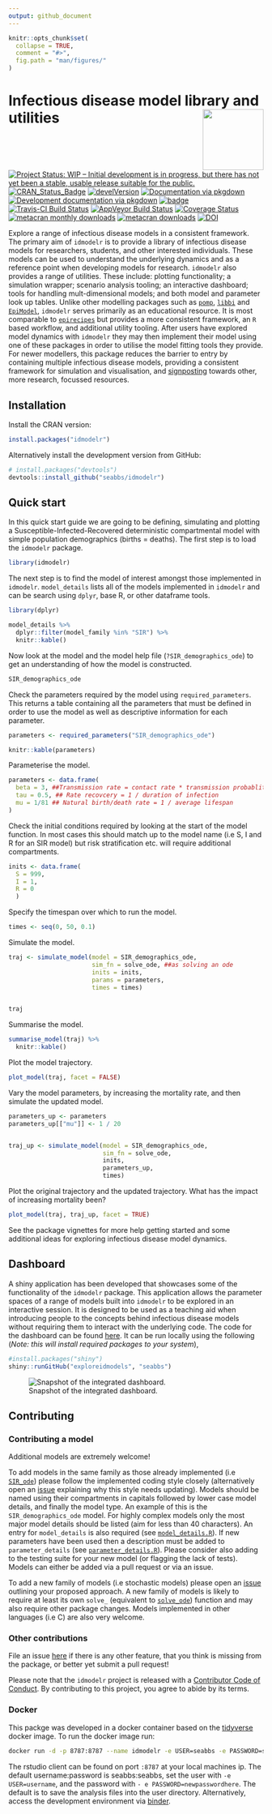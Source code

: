 ```yaml
---
output: github_document
---
```


<!-- README.md is generated from README.Rmd. Please edit that file -->

```r
knitr::opts_chunk$set(
  collapse = TRUE,
  comment = "#>",
  fig.path = "man/figures/"
)
```

#  Infectious disease model library and utilities  <img src="man/figures/logo.png" align="right" alt="" width="120" />

[![Project Status: WIP – Initial development is in progress, but there has not yet been a stable, usable release suitable for the public.](https://www.repostatus.org/badges/latest/wip.svg)](https://www.repostatus.org/#wip)
[![CRAN_Status_Badge](http://www.r-pkg.org/badges/version/idmodelr)](https://cran.r-project.org/package=idmodelr)
[![develVersion](https://img.shields.io/badge/devel%20version-0.3.1-blue.svg?style=flat)](https://github.com/seabbs/idmodelr)
[![Documentation via pkgdown](https://img.shields.io/badge/Documentation-click here!-lightgrey.svg?style=flat)](https://www.samabbott.co.uk/idmodelr/)
[![Development documentation via pkgdown](https://img.shields.io/badge/Development Documentation-click here!-lightblue.svg?style=flat)](https://www.samabbott.co.uk/idmodelr/dev)
[![badge](https://img.shields.io/badge/Launch-idmodelr-lightblue.svg)](https://mybinder.org/v2/gh/seabbs/idmodelr/master?urlpath=rstudio)
[![Travis-CI Build Status](https://travis-ci.org/seabbs/idmodelr.svg?branch=master)](https://travis-ci.org/seabbs/idmodelr)
[![AppVeyor Build Status](https://ci.appveyor.com/api/projects/status/github/seabbs/idmodelr?branch=master&svg=true)](https://ci.appveyor.com/project/seabbs/idmodelr)
[![Coverage Status](https://img.shields.io/codecov/c/github/seabbs/idmodelr/master.svg)](https://codecov.io/github/seabbs/idmodelr?branch=master)
[![metacran monthly downloads](http://cranlogs.r-pkg.org/badges/idmodelr)](https://cran.r-project.org/package=idmodelr)
[![metacran downloads](http://cranlogs.r-pkg.org/badges/grand-total/idmodelr?color=ff69b4)](https://cran.r-project.org/package=idmodelr)
[![DOI](https://zenodo.org/badge/DOI/10.5281/zenodo.2641048.svg)](https://doi.org/10.5281/zenodo.2641048)

Explore a range of infectious disease models in a consistent framework. The primary aim of `idmodelr` is to provide a library of infectious disease models for researchers, students, and other interested individuals. These models can be used to understand the underlying dynamics and as a reference point when developing models for research. `idmodelr` also provides a range of utilities. These include: plotting functionality; a simulation wrapper; scenario analysis tooling; an interactive dashboard; tools for handling mult-dimensional models; and both model and parameter look up tables. Unlike other modelling packages such as [`pomp`](https://kingaa.github.io/pomp/), [`libbi`](http://libbi.org) and [`EpiModel`](http://www.epimodel.org), `idmodelr` serves primarily as an educational resource. It is most comparable to [`epirecipes`](http://epirecip.es/epicookbook/chapters/simple) but provides a more consistent framework, an `R` based workflow, and additional utility tooling. After users have explored model dynamics with `idmodelr` they may then implement their model using one of these packages in order to utilise the model fitting tools they provide.  For newer modellers, this package reduces the barrier to entry by containing multiple infectious disease models, providing a consistent framework for simulation and visualisation, and [signposting](https://www.samabbott.co.uk/idmodelr/articles/resources.html) towards other, more research, focussed resources. 

## Installation

Install the CRAN version:

```r
install.packages("idmodelr")
```

Alternatively install the development version from GitHub:

```r
# install.packages("devtools")
devtools::install_github("seabbs/idmodelr")
```


## Quick start

In this quick start guide we are going to be defining, simulating and plotting a Susceptible-Infected-Recovered deterministic compartmental model with simple population demographics (births = deaths). The first step is to load the `idmodelr` package.

```r
library(idmodelr)
```

The next step is to find the model of interest amongst those implemented in `idmodelr`. `model_details` lists all of the models implemented in `idmodelr` and can be search using `dplyr`, base R, or other dataframe tools. 

```r
library(dplyr)

model_details %>% 
  dplyr::filter(model_family %in% "SIR") %>% 
  knitr::kable()
```

Now look at the model and the model help file (`?SIR_demographics_ode`) to get an understanding of how the model is constructed.

```r
SIR_demographics_ode
```

Check the parameters required by the model using `required_parameters`. This returns a table containing all the parameters that must be defined in order to use the model as well as descriptive information for each parameter. 

```r
parameters <- required_parameters("SIR_demographics_ode")

knitr::kable(parameters)
```

Parameterise the model.

```r
parameters <- data.frame(
  beta = 3, ##Transmission rate = contact rate * transmission probablity
  tau = 0.5, ## Rate recovcery = 1 / duration of infection
  mu = 1/81 ## Natural birth/death rate = 1 / average lifespan
)
```

Check the initial conditions required by looking at the start of the model function. In most cases this should match up to the model name (i.e S, I and R for an SIR model) but risk stratification etc. will require additional compartments.

```r
inits <- data.frame(
  S = 999,
  I = 1,
  R = 0
  )
```

Specify the timespan over which to run the model.

```r
times <- seq(0, 50, 0.1)
```

Simulate the model.


```r
traj <- simulate_model(model = SIR_demographics_ode,
                       sim_fn = solve_ode, ##as solving an ode
                       inits = inits,
                       params = parameters,
                       times = times)


traj
```

Summarise the model. 

```r
summarise_model(traj) %>% 
  knitr::kable()
```

Plot the model trajectory.

```r
plot_model(traj, facet = FALSE)
```


Vary the model parameters, by increasing the mortality rate, and then simulate the updated model.

```r
parameters_up <- parameters
parameters_up[["mu"]] <- 1 / 20


traj_up <- simulate_model(model = SIR_demographics_ode,
                          sim_fn = solve_ode,
                          inits, 
                          parameters_up,
                          times)
```

Plot the original trajectory and the updated trajectory. What has the impact of increasing mortality been?

```r
plot_model(traj, traj_up, facet = TRUE)
```

See the package vignettes for more help getting started and some additional ideas for exploring infectious disease model dynamics.

## Dashboard 

A shiny application has been developed that showcases some of the functionality of the `idmodelr` package. This application allows the parameter spaces of a range of models built into `idmodelr` to be explored in an interactive session. It is designed to be used as a teaching aid when introducing people to the concepts behind infectious disease models without requiring them to interact with the underlying code. The code for the dashboard can be found [here](https://github.com/seabbs/exploreidmodels). It can be run locally using the following (*Note: this will install required packages to your system*), 

```r
#install.packages("shiny")
shiny::runGitHub("exploreidmodels", "seabbs")
```

![Snapshot of the integrated dashboard.](man/figures/exploreidmodels.png)


## Contributing 

### Contributing a model

Additional models are extremely welcome! 

To add models in the same family as those already implemented (i.e [`SIR_ode`](https://github.com/seabbs/idmodelr/blob/master/R/SIR.R)) please follow the implemented coding style closely (alternatively open an [issue](https://github.com/seabbs/idmodelr/issues) explaining why this style needs updating). Models should be named using their compartments in capitals followed by lower case model details, and finally the model type. An example of this is the `SIR_demographics_ode` model. For highly complex models only the most major model details should be listed (aim for less than 40 characters). An entry for `model_details` is also required (see [`model_details.R`](https://github.com/seabbs/idmodelr/blob/master/data-raw/model_details.R)). If new parameters have been used then a description must be added to `parameter_details` (see [`parameter_details.R`](https://github.com/seabbs/idmodelr/blob/master/data-raw/parameter_details.R)). Please consider also adding to the testing suite for your new model (or flagging the lack of tests). Models can either be added via a pull request or via an issue. 

To add a new family of models (i.e stochastic models) please open an [issue](https://github.com/seabbs/idmodelr/issues) outlining your proposed approach. A new family of models is likely to require at least its own `solve_` (equivalent to [`solve_ode`](https://github.com/seabbs/idmodelr/blob/master/R/solve.R)) function and may also require other package changes. Models implemented in other languages (i.e C) are also very welcome.

### Other contributions

File an issue [here](https://github.com/seabbs/idmodelr/issues) if there is any other feature, that you think is missing from the package, or better yet submit a pull request!

Please note that the `idmodelr` project is released with a [Contributor Code of Conduct](https://github.com/seabbs/idmodelr/blob/master/.github/CODE_OF_CONDUCT.md). By contributing to this project, you agree to abide by its terms.

### Docker

This packge was developed in a docker container based on the [tidyverse](https://hub.docker.com/r/rocker/tidyverse/) docker image. To run the docker image run:

```bash
docker run -d -p 8787:8787 --name idmodelr -e USER=seabbs -e PASSWORD=seabbs seabbs/idmodelr
```

The rstudio client can be found on port `:8787` at your local machines ip. The default username:password is seabbs:seabbs, set the user with `-e USER=username`, and the password with ` - e PASSWORD=newpasswordhere`. The default is to save the analysis files into the user directory. Alternatively, access the development environment via [binder](https://mybinder.org/v2/gh/seabbs/idmodelr/master?urlpath=rstudio).


